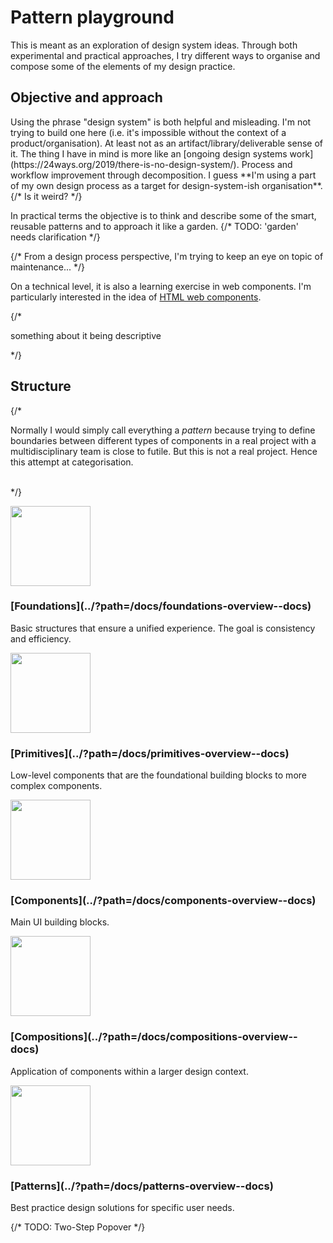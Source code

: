 
<Meta title="Introduction" />
<h1>Pattern playground</h1>
<p class="lead">This is meant as an exploration of design system ideas. Through both experimental and practical approaches, I try different ways to organise and compose some of the elements of my design practice.</p>

<h2>Objective and approach</h2>
Using the phrase "design system" is both helpful and misleading. I'm not trying to build one here (i.e. it's impossible without the context of a product/organisation). At least not as an artifact/library/deliverable sense of it.
The thing I have in mind is more like an [ongoing design systems work](https://24ways.org/2019/there-is-no-design-system/). Process and workflow improvement through decomposition. I guess **I'm using a part of my own design process as a target for design-system-ish organisation**.
{/* Is it weird? */}

In practical terms the objective is to think and describe some of the smart, reusable patterns and to approach it like a garden.
{/* TODO: 'garden' needs clarification */}

{/* From a design process perspective, I'm trying to keep an eye on topic of maintenance... */}

On a technical level, it is also a learning exercise in web components. I'm particularly interested in the idea of [HTML web components](https://adactio.com/journal/20618).

{/* <p>something about it being descriptive</p> */}
<br />

<h2>Structure</h2>

{/* <p>Normally I would simply call everything a *pattern* because trying to define boundaries between different types of components in a real project with a multidisciplinary team is close to futile. But this is not a real project. Hence this attempt at categorisation.</p>

<br /> */}



<section class="layout-grid">

  <article>
    <img width="128px" src="./src/assets/foundations.png" />
    <h3>[Foundations](../?path=/docs/foundations-overview--docs)</h3>
    <p>Basic structures that ensure a unified experience. The goal is consistency and efficiency.</p>
  </article>

  <article>
    <img width="128px" src="./src/assets/primitives.png" />
    <h3>[Primitives](../?path=/docs/primitives-overview--docs)</h3>
    <p>Low-level components that are the foundational building blocks to more complex components.</p>
  </article>

  <article>
    <img width="128px" src="./src/assets/components.png" />
    <h3>[Components](../?path=/docs/components-overview--docs)</h3>
    <p>Main UI building blocks.</p>
  </article>

  <article>
    <img width="128px" src="./src/assets/compositions.png" />
    <h3>[Compositions](../?path=/docs/compositions-overview--docs)</h3>
    <p>Application of components within a larger design context.</p>
  </article>

  <article>
    <img width="128px" src="./src/assets/patterns.png" />
    <h3>[Patterns](../?path=/docs/patterns-overview--docs)</h3>
    <p>Best practice design solutions for specific user needs.</p>
  </article>
  {/* TODO: Two-Step Popover */}

</section>